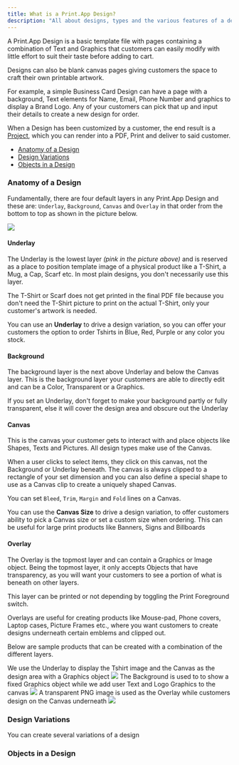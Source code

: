 ```yaml
---
title: What is a Print.App Design?
description: "All about designs, types and the various features of a design"
---
```


A Print.App Design is a basic template file with pages containing a combination of Text and Graphics that customers can easily modify with little effort to suit their taste before adding to cart.

Designs can also be blank canvas pages giving customers the space to craft their own printable artwork.

For example, a simple Business Card Design can have a page with a background, Text elements for Name, Email, Phone Number and graphics to display a Brand Logo. Any of your customers can pick that up and input their details to create a new design for order.

<Tip>When a Design has been customized by a customer, the end result is a [Project](https://admin.print.app/projects), which you can render into a PDF, Print and deliver to said customer.</Tip>

-   [Anatomy of a Design](#anatomy-of-a-design)
-   [Design Variations](#design-variations)
-   [Objects in a Design](#objects-in-a-design)

### Anatomy of a Design

Fundamentally, there are four default layers in any Print.App Design and these are: `Underlay`, `Background`, `Canvas` and `Overlay` in that order from the bottom to top as shown in the picture below.

<Frame caption="Design layers">
    <img src="/images/design-layers.png" />
</Frame>

#### Underlay
The Underlay is the lowest layer _(pink in the picture above)_ and is reserved as a place to position template image of a physical product like a T-Shirt, a Mug, a Cap, Scarf etc. In most plain designs, you don't necessarily use this layer.

The T-Shirt or Scarf does not get printed in the final PDF file because you don't need the T-Shirt picture to print on the actual T-Shirt, only your customer's artwork is needed.

<Tip>You can use an **Underlay** to drive a design variation, so you can offer your customers the option to order Tshirts in Blue, Red, Purple or any color you stock.</Tip>

#### Background
The background layer is the next above Underlay and below the Canvas layer. This is the background layer your customers are able to directly edit and can be a Color, Transparent or a Graphics.

<Note>If you set an Underlay, don't forget to make your background partly or fully transparent, else it will cover the design area and obscure out the Underlay</Note>

#### Canvas
This is the canvas your customer gets to interact with and place objects like Shapes, Texts and Pictures. All design types make use of the Canvas.

When a user clicks to select items, they click on this canvas, not the Background or Underlay beneath.
The canvas is always clipped to a rectangle of your set dimension and you can also define a special shape to use as a Canvas clip to create a uniquely shaped Canvas.

You can set `Bleed`, `Trim`, `Margin` and `Fold` lines on a Canvas.

<Tip>You can use the **Canvas Size** to drive a design variation, to offer customers ability to pick a Canvas size or set a custom size when ordering. This can be useful for large print products like Banners, Signs and Billboards</Tip>

#### Overlay
The Overlay is the topmost layer and can contain a Graphics or Image object. Being the topmost layer, it only accepts Objects that have transparency, as you will want your customers to see a portion of what is beneath on other layers.

This layer can be printed or not depending by toggling the Print Foreground switch.

Overlays are useful for creating products like Mouse-pad, Phone covers, Laptop cases, Picture Frames etc., where you want customers to create designs underneath certain emblems and clipped out.

Below are sample products that can be created  with a combination of the different layers.

<Tabs>
    <Tab title="Tshirts">
        We use the Underlay to display the Tshirt image and the Canvas as the design area with a Graphics object
        <Frame>
            <img src="/images/layers-underlay.png" />
        </Frame>
    </Tab>
    <Tab title="Business Card">
        The Background is used to to show a fixed Graphics object while we add user Text and Logo Graphics to the canvas
        <Frame>
            <img src="/images/layers-background.png" />
        </Frame>
    </Tab>
    <Tab title="Mousepad">
        A transparent PNG image is used as the Overlay while customers design on the Canvas underneath
        <Frame>
            <img src="/images/layers-overlay.png" />
        </Frame>
    </Tab>
</Tabs>



### Design Variations

You can create several variations of a design


### Objects in a Design

